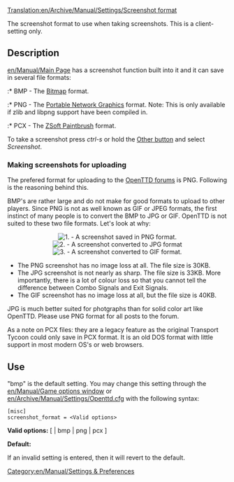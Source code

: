 [[Translation:en/Archive/Manual/Settings/Screenshot format]]
[[Category:en/Manual/Settings & Preferences]]

The screenshot format to use when taking screenshots. This is a client-setting only.

==Description==
[[en/Manual/Main Page]] has a screenshot function built into it and it can save in several file formats:

:* BMP - The [http://en.wikipedia.org/wiki/Bitmap Bitmap] format.
:* PNG - The [http://www.libpng.org/pub/png/ Portable Network Graphics] format.  Note: This is only available if zlib and libpng support have been compiled in.
:* PCX - The [http://en.wikipedia.org/wiki/PCX ZSoft Paintbrush] format.

To take a screenshot press ''ctrl-s'' or hold the [http://wiki.openttd.org/index.php/Game_interface#Various Other button] and select ''Screenshot''.

===Making screenshots for uploading===
The prefered format for uploading to the [http://www.tt-forums.net/index.php?c=20 OpenTTD forums] is PNG.  Following is the reasoning behind this.

BMP's are rather large and do not make for good formats to upload to other players.  Since PNG is not as well known as GIF or JPEG formats, the first instinct of many people is to convert the BMP to JPG or GIF.  OpenTTD is not suited to these two file formats.  Let's look at why:

<center>[[File:en/Manual/Screenshot png.png|center|frame|1. - A screenshot saved in PNG format.]]
[[File:en/Manual/Screenshot jpg.jpeg|center|frame|2. - A screenshot converted to JPG format]]
[[File:en/Manual/Screenshot gif.gif|center|frame|3. - A screenshot converted to GIF format.]]</center>

*The PNG screenshot has no image loss at all.  The file size is 30KB.
*The JPG screenshot is not nearly as sharp.  The file size is 33KB.  More importantly, there is a lot of colour loss so that you cannot tell the difference between Combo Signals and Exit Signals.
*The GIF screenshot has no image loss at all,  but the file size is 40KB.

JPG is much better suited for photgraphs than for solid color art like OpenTTD.  Please use PNG format for all posts to the forum.

As a note on PCX files: they are a legacy feature as the original Transport Tycoon could only save in PCX format.  It is an old DOS format with little support in most modern OS's or web browsers.

==Use==

"bmp" is the default setting.  You may change this setting through the [[en/Manual/Game options window]] or [[en/Archive/Manual/Settings/Openttd.cfg]] with the following syntax:

<pre>
[misc]
screenshot_format = <Valid options>
</pre>

'''Valid options:''' [ <empty> | bmp | png | pcx ]

'''Default:''' <empty>

If an invalid setting is entered, then it will revert to the default.